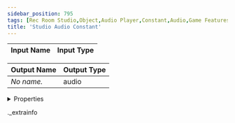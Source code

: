 ```yaml
---
sidebar_position: 795
tags: [Rec Room Studio,Object,Audio Player,Constant,Audio,Game Features,Audio]
title: 'Studio Audio Constant'
---
```






<IChip uuid="7dc47ad4-9b51-4cb3-8e40-6b76f1243e6f" />

| Input Name | Input Type |
|-----------|-----------|

| Output Name | Output Type |
|-----------|-----------|
| *No name.* | audio |


<details>
  <summary>Properties</summary>
  <div>
    <div>
    <table>
      <thead>
        <tr>
          <th>Room availability:</th>
          <th>Available everywhere</th>
        </tr>
        <tr>
          <th>Is beta required?</th>
          <th>No</th>
        </tr>
        <tr>
          <th>Is this chip a trolling risk?</th>
          <th>No</th>
        </tr>
        <tr>
          <th>Is this chip a role assignment risk?</th>
          <th>No</th>
        </tr>
        <tr>
          <th>Chip UUID</th>
          <th>7dc47ad4-9b51-4cb3-8e40-6b76f1243e6f</th>
        </tr>
      </thead>
    </table>
    </div>
  </div>
</details>

._extrainfo